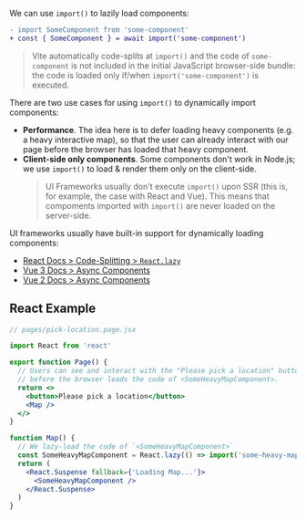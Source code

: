We can use `import()` to lazily load components:

```diff
- import SomeComponent from 'some-component'
+ const { SomeComponent } = await import('some-component')
```

> Vite automatically code-splits at `import()` and the code of `some-component` is not included in the initial JavaScript browser-side bundle:
> the code is loaded only if/when `import('some-component')` is executed.

There are two use cases for using `import()` to dynamically import components:
 - **Performance**. The idea here is to defer loading heavy components (e.g. a heavy interactive map), so that the user can already interact with our page before the browser has loaded that heavy component.
 - **Client-side only components**. Some components don't work in Node.js; we use `import()` to load & render them only on the client-side.
   > UI Frameworks usually don't execute `import()` upon SSR (this is, for example, the case with React and Vue). This means that compoments imported with `import()` are never loaded on the server-side.

UI frameworks usually have built-in support for dynamically loading components:
 - [React Docs > Code-Splitting > `React.lazy`](https://reactjs.org/docs/code-splitting.html#reactlazy)
 - [Vue 3 Docs > Async Components](https://v3.vuejs.org/guide/component-dynamic-async.html#async-components)
 - [Vue 2 Docs > Async Components](https://vuejs.org/v2/guide/components-dynamic-async.html)


## React Example

```jsx
// pages/pick-location.page.jsx

import React from 'react'

export function Page() {
  // Users can see and interact with the "Please pick a location" button
  // before the browser loads the code of <SomeHeavyMapComponent>.
  return <>
    <button>Please pick a location</button>
    <Map />
  </>
}

function Map() {
  // We lazy-load the code of `<SomeHeavyMapComponent>`
  const SomeHeavyMapComponent = React.lazy(() => import('some-heavy-map-component'))
  return (
    <React.Suspense fallback={'Loading Map...'}>
      <SomeHeavyMapComponent />
    </React.Suspense>
  )
}
```
